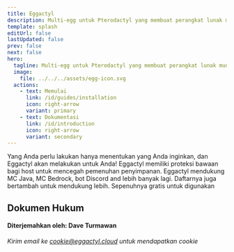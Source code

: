 ```yaml
---
title: Eggactyl
description: Multi-egg untuk Pterodactyl yang membuat perangkat lunak mudah.
template: splash
editUrl: false
lastUpdated: false
prev: false
next: false
hero:
  tagline: Multi-egg untuk Pterodactyl yang membuat perangkat lunak mudah.
  image:
    file: ../../../assets/egg-icon.svg
  actions:
    - text: Memulai
      link: /id/guides/installation
      icon: right-arrow
      variant: primary
    - text: Dokumentasi
      link: /id/introduction
      icon: right-arrow
      variant: secondary
---
```



<CardGrid stagger>
  <Card title="Simpel and mudah" icon="rocket">
    Yang Anda perlu lakukan hanya menentukan yang Anda inginkan, dan Eggactyl
    akan melakukan untuk Anda!
  </Card>
  <Card title="Proteksi bawaan" icon="error">
    Eggactyl memiliki proteksi bawaan bagi host untuk mencegah pemenuhan
    penyimpanan.
  </Card>
  <Card title="Memperluas perpustakaan" icon="open-book">
    Eggactyl mendukung MC Java, MC Bedrock, bot Discord and lebih banyak lagi.
    Daftarnya juga bertambah untuk mendukung lebih.
  </Card>
  <Card title="Gratis" icon="approve-check-circle">
    Sepenuhnya gratis untuk digunakan
  </Card>
</CardGrid>

## Dokumen Hukum

<CardGrid>
  <LinkCard title="Kebijakan Layanan" href="/legal/tos" />
  <LinkCard title="Kebijakan Privasi" href="/legal/privacy" />
</CardGrid>

#### Diterjemahkan oleh: Dave Turmawan

_Kirim email ke cookie@eggactyl.cloud untuk mendapatkan cookie_
